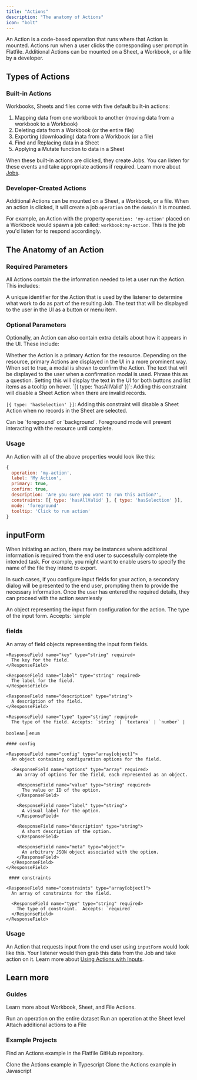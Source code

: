 ```yaml
---
title: "Actions"
description: "The anatomy of Actions"
icon: "bolt"
---
```


An Action is a code-based operation that runs where that Action is mounted. Actions run when a user clicks the corresponding user prompt in Flatfile. Additional Actions can be mounted on a Sheet, a Workbook, or a file by a developer.

## Types of Actions

### Built-in Actions

Workbooks, Sheets and files come with five default built-in actions:

1. Mapping data from one workbook to another (moving data from a workbook to a Workbook)
2. Deleting data from a Workbook (or the entire file)
3. Exporting (downloading) data from a Workbook (or a file)
4. Find and Replacing data in a Sheet
5. Applying a Mutate function to data in a Sheet

When these built-in actions are clicked, they create Jobs. You can listen for these events and take appropriate actions if required. Learn more about [Jobs](../concepts/jobs).

### Developer-Created Actions

Additional Actions can be mounted on a Sheet, a Workbook, or a file. When an action is clicked, it will create a job `operation` on the `domain` it is mounted.

For example, an Action with the property `operation: 'my-action'` placed on a Workbook would spawn a job called: `workbook:my-action`. This is the job you'd listen for to respond accordingly.

## The Anatomy of an Action

### Required Parameters

All Actions contain the the information needed to let a user run the Action. This includes:

<ParamField path="operation" type="string" required>
  A unique identifier for the Action that is used by the listener to determine
  what work to do as part of the resulting Job.
</ParamField>

<ParamField path="label" type="string" required>
  The text that will be displayed to the user in the UI as a button or menu
  item.
</ParamField>

### Optional Parameters

Optionally, an Action can also contain extra details about how it appears in the
UI. These include:

<ParamField path="primary" type="boolean" default="false">
  Whether the Action is a primary Action for the resource. Depending on the
  resource, primary Actions are displayed in the UI in a more prominent way.
</ParamField>

<ParamField path="confirm" type="boolean" default="true">
  When set to true, a modal is shown to confirm the Action.
</ParamField>

<ParamField path="description" type="string">
  The text that will be displayed to the user when a confirmation modal is used.
  Phrase this as a question.
</ParamField>

<ParamField path="tooltip" type="string">
  Setting this will display the text in the UI for both buttons and list items
  as a tooltip on hover.
</ParamField>

<ParamField path="constraints" type="array[{}]">
  `[{ type: 'hasAllValid' }]`: Adding this constraint will disable a Sheet Action when there are invalid
  records.
  
  `[{ type: 'hasSelection' }]`: Adding this constraint will disable a Sheet Action when no records in the Sheet
  are selected.
</ParamField>

<ParamField path="mode" type="string" default="background">
  Can be `foreground` or `background`. Foreground mode will prevent interacting
  with the resource until complete.
</ParamField>

### Usage

An Action with all of the above properties would look like this:

```js
{
  operation: 'my-action',
  label: 'My Action',
  primary: true,
  confirm: true,
  description: 'Are you sure you want to run this action?',
  constraints: [{ type: 'hasAllValid' }, { type: 'hasSelection' }],
  mode: 'foreground'
  tooltip: 'Click to run action'
}
```

## inputForm

When initiating an action, there may be instances where additional information is required from the end user to successfully complete the intended task. For example, you might want to enable users to specify the name of the file they intend to export.

In such cases, if you configure input fields for your action, a secondary dialog will be presented to the end user, prompting them to provide the necessary information. Once the user has entered the required details, they can proceed with the action seamlessly

<ParamField path="inputForm" type="object">
  An object representing the input form configuration for the action.

<ResponseField name="type" type="string" required>
  The type of the input form. Accepts: `simple`
</ResponseField>

</ParamField>

### fields

  <ResponseField name="fields" type="array[object]">
    An array of field objects representing the input form fields.

    <ResponseField name="key" type="string" required>
      The key for the field.
    </ResponseField>

    <ResponseField name="label" type="string" required>
      The label for the field.
    </ResponseField>

    <ResponseField name="description" type="string">
      A description of the field.
    </ResponseField>

    <ResponseField name="type" type="string" required>
      The type of the field. Accepts: `string` | `textarea` | `number` |

`boolean` | `enum`

</ResponseField>

  </ResponseField>

    #### config

    <ResponseField name="config" type="array[object]">
      An object containing configuration options for the field.

      <ResponseField name="options" type="array" required>
        An array of options for the field, each represented as an object.

        <ResponseField name="value" type="string" required>
          The value or ID of the option.
        </ResponseField>

        <ResponseField name="label" type="string">
          A visual label for the option.
        </ResponseField>

        <ResponseField name="description" type="string">
          A short description of the option.
        </ResponseField>

        <ResponseField name="meta" type="object">
          An arbitrary JSON object associated with the option.
        </ResponseField>
      </ResponseField>
    </ResponseField>

     #### constraints

    <ResponseField name="constraints" type="array[object]">
      An array of constraints for the field.

      <ResponseField name="type" type="string" required>
        The type of constraint.  Accepts: `required`
      </ResponseField>
    </ResponseField>

### Usage

An Action that requests input from the end user using `inputForm` would look like this. Your listener would then grab this data from the Job and take action on it. Learn more about [Using Actions with Inputs](../guides/actions#actions-with-input-forms).

<Snippet file="shared/workbook_submit_pt4.mdx" />

## Learn more

### Guides

Learn more about Workbook, Sheet, and File Actions.

<CardGroup cols={3}>
  <Card title="Workbook" icon="bolt" href="../guides/actions#workbook-mounted">
    Run an operation on the entire dataset
  </Card>
  <Card title="Sheet" icon="bolt" href="../guides/actions#sheet-mounted">
    Run an operation at the Sheet level
  </Card>
  <Card title="File" icon="bolt" href="../guides/actions#file-mounted">
    Attach additional actions to a File
  </Card>
</CardGroup>

### Example Projects

Find an Actions example in the Flatfile GitHub repository.

<CardGroup cols={2}>
  <Card
    title="typescript"
    icon="code-merge"
    href="https://github.com/FlatFilers/flatfile-docs-kitchen-sink/blob/main/typescript/actions"
  >
    Clone the Actions example in Typescript
  </Card>
  <Card
    title="javascript"
    icon="js"
    href="https://github.com/FlatFilers/flatfile-docs-kitchen-sink/blob/main/javascript/actions"
  >
    Clone the Actions example in Javascript
  </Card>
</CardGroup>
